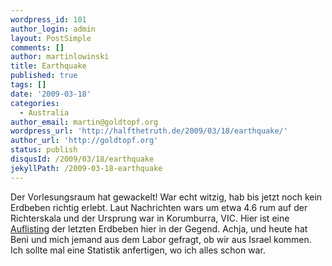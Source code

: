 ```yaml
---
wordpress_id: 101
author_login: admin
layout: PostSimple
comments: []
author: martinlowinski
title: Earthquake
published: true
tags: []
date: '2009-03-18'
categories:
  - Australia
author_email: martin@goldtopf.org
wordpress_url: 'http://halfthetruth.de/2009/03/18/earthquake/'
author_url: 'http://goldtopf.org'
status: publish
disqusId: /2009/03/18/earthquake
jekyllPath: /2009-03-18-earthquake
---
```


Der Vorlesungsraum hat gewackelt! War echt witzig, hab bis jetzt noch kein Erdbeben richtig erlebt. Laut Nachrichten wars um etwa 4.6 rum auf der Richterskala und der Ursprung war in Korumburra, VIC. Hier ist eine <a href="http://www.ga.gov.au/bin/listQuakes">Auflisting</a> der letzten Erdbeben hier in der Gegend.
Achja, und heute hat Beni und mich jemand aus dem Labor gefragt, ob wir aus Israel kommen. Ich sollte mal eine Statistik anfertigen, wo ich alles schon war.
